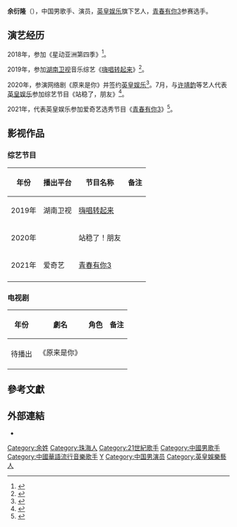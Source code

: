 {{艺人
|姓名 = 余衍隆
|类型 = 男艺人
|英文名= 
|出生名 =
|昵称= 
|国籍 ={{PRC}}
|民族 = 汉族
|出生日期 = {{Birth date and age|2000|6|1}}
|出生地点 ={{CHN}}[[广东省|广东省]][[珠海市|珠海市]]
|职业 =  歌手、演员
|出道地点 = {{CHN}}
|出道日期 =2018年
|活跃年代 = 2018年至今  
|母校= 
|教育程度= 
|經紀公司 =  [[英皇娱乐|英皇娱乐]]（北京）
|相关团体=  
}}

'''余衍隆'''（{{bd|2000年|6月1日|}}），中国男歌手、演员，[[英皇娱乐|英皇娱乐]]旗下艺人，[[青春有你_(第三季)|青春有你3]]参赛选手。

==演艺经历==
2018年，参加《星动亚洲第四季》<ref>{{cite web|title=《星动亚洲4》【余衍隆】第一次公演|url=https://www.iqiyi.com/v_19rqri3u8c.html|website=爱奇艺}}</ref>。

2019年，参加[[湖南卫视|湖南卫视]]音乐综艺《[[嗨唱转起来|嗨唱转起来]]》<ref>{{cite web|title=余衍隆演绎经典情歌打动少女心！小哥哥，你的声音很适合做我男朋友|url=https://w.mgtv.com/b/332656/6687799.html|website=芒果TV}}</ref>。

2020年，参演网络剧《原来是你》并签约[[英皇娱乐|英皇娱乐]]<ref>{{cite web|title=《余衍隆正式签约英皇娱乐 初出少年来日可期 |url=https://www.sohu.com/a/405158522_597015|website=搜狐}}</ref>。7月，与[[许靖韵|许靖韵]]等艺人代表[[英皇娱乐|英皇娱乐]]参加综艺节目《站稳了，朋友》<ref>{{cite web|title=《站稳了，朋友》曝公式照 32位新人亮相|url=http://fun.youth.cn/gnzx/202007/t20200706_12397368_4.htm|website=中国青年网}}</ref>。

2021年，代表英皇娱乐参加爱奇艺选秀节目《[[青春有你_(第三季)|青春有你3]]》<ref>{{cite web|title=《青你3》官宣119名训练生 连淮伟艾克里里孙亦航等加盟|url=http://slide.ent.sina.com.cn/z/y/slide_4_704_351644.html#p=1|website=新浪图片|access-date=2021-02-25|archive-date=2021-02-25|archive-url=https://web.archive.org/web/20210225192530/http://slide.ent.sina.com.cn/z/y/slide_4_704_351644.html#p=1|dead-url=no}}</ref>。

==影视作品==
===综艺节目===
{|class="wikitable" 
!年份
!播出平台
!节目名称
!备注
|-
|2019年
|湖南卫视
|[[嗨唱转起来|嗨唱转起来]]
| 
|-
|2020年
| 
|站稳了！朋友
| 
|-
|2021年
|爱奇艺
|[[青春有你_(第三季)|青春有你3]]
| 
|-
|}
===电视剧===
{|class="wikitable" 
!年份
!劇名
!角色
!备注
|-
|rowspan=2|待播出
|《原来是你》
|
|
|-

|}

== 參考文獻 ==
{{Reflist}}

== 外部連結 ==
*{{Sinaweibo|1934756582|余衍隆}}

{{创造营2020}}
{{青春有你 (第三季)}}

[[Category:余姓|Category:余姓]]
[[Category:珠海人|Category:珠海人]]
[[Category:21世紀歌手|Category:21世紀歌手]]
[[Category:中國男歌手|Category:中國男歌手]]
[[Category:中國華語流行音樂歌手|Category:中國華語流行音樂歌手]]
[[Category:青春有你第三季选手|Y]]
[[Category:中国男演员|Category:中国男演员]]
[[Category:英皇娛樂藝人|Category:英皇娛樂藝人]]